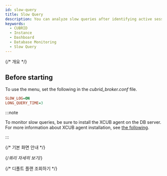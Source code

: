 ```yaml
---
id: slow-query
title: Slow Query
description: You can analyze slow queries after identifying active sessions at a specific time point.
keywords:
  - CUBRID
  - Instance
  - Dashboard
  - Database Monitoring
  - Slow Query
---
```


{/* 개요 */}

<Dbslowquerydesc />

## Before starting

To use the <Cmdname sid="side_slowQueryLog" className="uitext" /> menu, set the following in the *cubrid_broker.conf* file.

```ini title="cubrid_broker.conf"
SLOW_LOG=ON
LONG_QUERY_TIME=3 
```

:::note

To monitor slow queries, be sure to install the XCUB agent on the DB server. For more information about XCUB agent installation, see [the following](install-agent#setxcubagent).

:::

{/* 기본 화면 안내 */}

<Dbslowquerybasic />

{/*쿼리 자세히 보기*/}

<Dbquerydetails level={2} />

{/* 디폴트 플랜 조회하기 */}


<CheckDefaultPlan level={3} />
